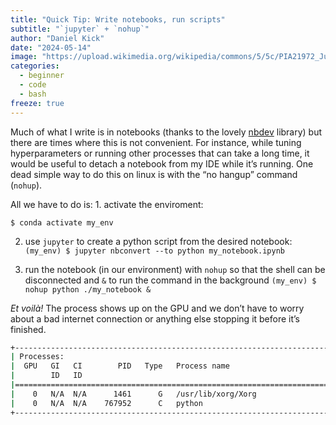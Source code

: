 ```yaml
---
title: "Quick Tip: Write notebooks, run scripts"
subtitle: "`jupyter` + `nohup`"
author: "Daniel Kick"
date: "2024-05-14"
image: "https://upload.wikimedia.org/wikipedia/commons/5/5c/PIA21972_Jupiter_Blues.jpg"
categories: 
  - beginner
  - code
  - bash
freeze: true
---
```


Much of what I write is in notebooks (thanks to the lovely [nbdev](https://nbdev.fast.ai/) library) but there are times where this is not convenient. For instance, while tuning hyperparameters or running other processes that can take a long time, it would be useful to detach a notebook from my IDE while it's running. One dead simple way to do this on linux is with the "no hangup" command (`nohup`).

All we have to do is: 1. activate the enviroment:

`$ conda activate my_env`

2.  use `jupyter` to create a python script from the desired notebook: `(my_env) $ jupyter nbconvert --to python my_notebook.ipynb`

3.  run the notebook (in our environment) with `nohup` so that the shell can be disconnected and `&` to run the command in the background `(my_env) $ nohup python ./my_notebook &`

*Et voilà!* The process shows up on the GPU and we don't have to worry about a bad internet connection or anything else stopping it before it's finished.

``` bash
+---------------------------------------------------------------------------------------+
| Processes:                                                                            |
|  GPU   GI   CI        PID   Type   Process name                            GPU Memory |
|        ID   ID                                                             Usage      |
|=======================================================================================|
|    0   N/A  N/A      1461      G   /usr/lib/xorg/Xorg                            4MiB |
|    0   N/A  N/A    767952      C   python                                     3764MiB |
+---------------------------------------------------------------------------------------+
```

